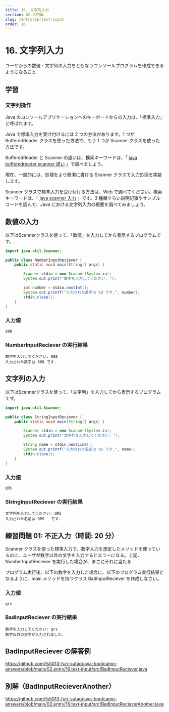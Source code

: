```yaml
---
title: 16. 文字列入力
section: 02.入門編
slug: /entry/16-text-input
order: 16
---
```


# 16. 文字列入力

<p class="goal">
  ユーザからの数値・文字列の入力をともなうコンソールプログラムを作成できるようになること
</p>

## 学習

### 文字列操作

Java のコンソールアプリケーションへのキーボードからの入力は、「標準入力」と呼ばれます。

Java で標準入力を受け付けるには 2 つの方法があります。1 つが BufferedReader クラスを使った方法で、もう 1 つが Scanner クラスを使った方法です。

BufferedReader と Scanner の違いは、検索キーワードは、「 [java bufferedreader scanner 違い](https://www.google.com/search?q=java+bufferedreader+scanner+違い) 」で調べましょう。

現在、一般的には、処理をより簡潔に書ける Scanner クラスで入力処理を実装します。

Scanner クラスで標準入力を受け付ける方法は、Web で調べてください。検索キーワードは、「 [java scanner 入力](https://www.google.com/search?q=java+scanner+入力) 」です。3 種類ぐらい説明記事やサンプルコードを読んで、Java における文字列入力の概要を調べてみましょう。

## 数値の入力

以下はScannerクラスを使って、「数値」を入力してから表示するプログラムです。

```java
import java.util.Scanner;

public class NumberInputReciever {
    public static void main(String[] args) {

        Scanner stdin = new Scanner(System.in);
        System.out.print("数字を入力してください: ");

        int number = stdin.nextInt();
        System.out.printf("入力された数字は %d です.", number);
        stdin.close();
    }
}
```

### 入力値

```
888
```

### NumberInputReciever の実行結果

```
数字を入力してください: 888
入力された数字は 888 です.
```

## 文字列の入力

以下はScannerクラスを使って、「文字列」を入力してから表示するプログラムです。

```java
import java.util.Scanner;

public class StringInputReciever {
    public static void main(String[] args) {

        Scanner stdin = new Scanner(System.in);
        System.out.print("文字列を入力してください: ");

        String name = stdin.nextLine();
        System.out.printf("入力された名前は %s です.", name);
        stdin.close();
    }
}
```

### 入力値

```
QRS
```

### StringInputReciever の実行結果

```
文字列を入力してください: QRS
入力された名前は QRS   です.
```

## 練習問題 01: 不正入力（時間: 20 分）

Scanner クラスを使った標準入力で、数字入力を想定したメソッドを使っているのに、ユーザが数字以外の文字を入力するとエラーになる。上記、NumberInputReciever を実行した場合が、まさにそれに当たる

プログラム実行後、以下の数字を入力した場合に、以下のプログラム実行結果となるように、main メソッドを持つクラス BadInputReciever を作成しなさい。

### 入力値

```
qrs
```

### BadInputReciever の実行結果

```
数字を入力してください: qrs
数字以外の文字が入力されました.
```

## BadInputReciever の解答例

https://github.com/fs5013-furi-sutao/java-bootcamp-answers/blob/main/02.entry/16.text-input/src/BadInputReciever.java

## 別解（BadInputRecieverAnother）

https://github.com/fs5013-furi-sutao/java-bootcamp-answers/blob/main/02.entry/16.text-input/src/BadInputRecieverAnother.java
